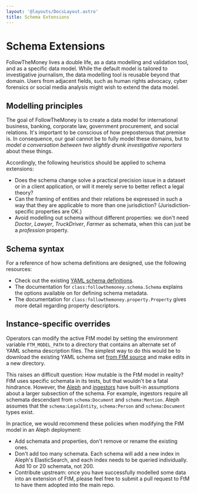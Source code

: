 ```yaml
---
layout: '@layouts/DocsLayout.astro'
title: Schema Extensions
---
```


# Schema Extensions

FollowTheMoney lives a double life, as a data modelling and validation tool, and as a specific data model. While the default model is tailored to investigative journalism, the data modelling tool is reusable beyond that domain. Users from adjacent
fields, such as human rights advocacy, cyber forensics or social media analysis might
wish to extend the data model.

## Modelling principles

The goal of FollowTheMoney is to create a data model for international business, banking, corporate law, government procurement, and social relations. It's important to be conscious of how preposterous that premise is. In consequence, our goal cannot be to fully model these domains, but to _model a conversation between two slightly drunk investigative reporters_ about these things.

Accordingly, the following heuristics should be applied to schema extensions:

- Does the schema change solve a practical precision issue in a dataset or in a client application, or will it merely serve to better reflect a legal theory?
- Can the framing of entities and their relations be expressed in such a way that they are applicable to more than one jurisdiction? (Jurisdiction-specific properties are OK.)
- Avoid modelling out schema without different properties: we don't need _Doctor_, _Lawyer_, _TruckDriver_, _Farmer_ as schemata, when this can just be a _profession_ property.

## Schema syntax

For a reference of how schema definitions are designed, use the following resources:

- Check out the existing [YAML schema definitions](https://github.com/alephdata/followthemoney/tree/master/followthemoney/schema).
- The documentation for `class:followthemoney.schema.Schema` explains the options available on for defining schema metadata.
- The documentation for `class:followthemoney.property.Property` gives more detail regarding property descriptors.

## Instance-specific overrides

Operators can modify the active FtM model by setting the environment variable `FTM_MODEL_PATH` to a directory that contains an alternate set of YAML schema description files. The simplest way to do this would be to download the existing YAML schema set [from FtM source](https://github.com/alephdata/followthemoney/tree/master/followthemoney/schema) and make edits in a new directory.

This raises an difficult question: How mutable is the FtM model in reality? FtM uses specific schemata in its tests, but that wouldn't be a fatal hindrance. However, the [Aleph](https://docs.aleph.occrp.org) and [ingestors](https://github.com/alephdata/ingest-file) have built-in assumptions about a larger subsection of the schema. For example, ingestors require all schemata descendant from `schema:Document` and `schema:Mention`. Aleph assumes that the `schema:LegalEntity`, `schema:Person` and `schema:Document` types exist.

In practice, we would recommend these policies when modifying the FtM model in an Aleph deployment:

- Add schemata and properties, don't remove or rename the existing ones.
- Don't add too many schemata. Each schema will add a new index in Aleph's ElasticSearch,
  and each index needs to be queried individually. Add 10 or 20 schemata, not 200.
- Contribute upstream: once you have successfully modelled some data into an extension
  of FtM, please feel free to submit a pull request to FtM to have them adopted into the
  main repo.
